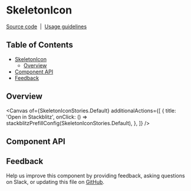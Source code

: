 
<Meta isTemplate />

# SkeletonIcon

[Source code](https://github.com/carbon-design-system/carbon/tree/main/packages/react/src/components/SkeletonIcon)
&nbsp;|&nbsp;
[Usage guidelines](https://www.carbondesignsystem.com/patterns/loading-pattern/#skeleton-states)

## Table of Contents
- [SkeletonIcon](#skeletonicon)
  - [Overview](#overview)
- [Component API](#component-api)
- [Feedback](#feedback)

## Overview

<Canvas
  of={SkeletonIconStories.Default}
  additionalActions={[
    {
      title: 'Open in Stackblitz',
      onClick: () => stackblitzPrefillConfig(SkeletonIconStories.Default),
    },
  ]}
/>

## Component API
<ArgTypes />

## Feedback

Help us improve this component by providing feedback, asking questions on Slack,
or updating this file on
[GitHub](https://github.com/carbon-design-system/carbon/edit/main/packages/react/src/components/SkeletonIcon/SkeletonIcon.mdx).
